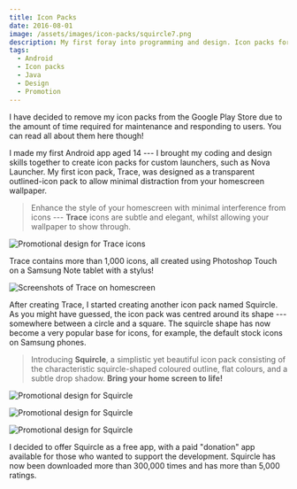 ```yaml
---
title: Icon Packs
date: 2016-08-01
image: /assets/images/icon-packs/squircle7.png
description: My first foray into programming and design. Icon packs for custom Android launchers, so you can make your phone homescreen look pretty.
tags:
  - Android
  - Icon packs
  - Java
  - Design
  - Promotion
---
```


<post-aside type="info">

I have decided to remove my icon packs from the Google Play Store due to the amount of time required for maintenance and responding to users. You can read all about them here though!

</post-aside>

I made my first Android app aged 14 --- I brought my coding and design skills together to create icon packs for custom launchers, such as Nova Launcher. My first icon pack, Trace, was designed as a transparent outlined-icon pack to allow minimal distraction from your homescreen wallpaper.

> Enhance the style of your homescreen with minimal interference from icons --- **Trace** icons are subtle and elegant, whilst allowing your wallpaper to show through.

![Promotional design for Trace icons](/assets/images/icon-packs/trace1.png)

Trace contains more than 1,000 icons, all created using Photoshop Touch on a Samsung Note tablet with a stylus!

![Screenshots of Trace on homescreen](/assets/images/icon-packs/trace2.png)

After creating Trace, I started creating another icon pack named Squircle. As you might have guessed, the icon pack was centred around its shape --- somewhere between a circle and a square. The squircle shape has now become a very popular base for icons, for example, the default stock icons on Samsung phones.

> Introducing **Squircle**, a simplistic yet beautiful icon pack consisting of the characteristic squircle-shaped coloured outline, flat colours, and a subtle drop shadow. **Bring your home screen to life!**

![Promotional design for Squircle](/assets/images/icon-packs/squircle1.png)

![Promotional design for Squircle](/assets/images/icon-packs/squircle2.png)

![Promotional design for Squircle](/assets/images/icon-packs/squircle3.png)

I decided to offer Squircle as a free app, with a paid "donation" app available for those who wanted to support the development. Squircle has now been downloaded more than 300,000 times and has more than 5,000 ratings.
